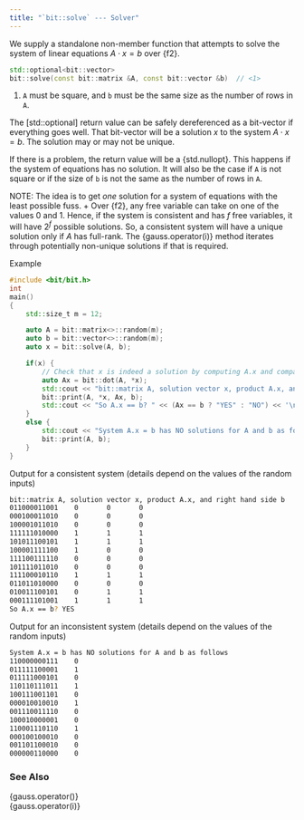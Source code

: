 ```yaml
---
title: "`bit::solve` --- Solver"
---
```


We supply a standalone non-member function that attempts to solve the system of linear equations $A \cdot x = b$ over {f2}.

```cpp
std::optional<bit::vector>
bit::solve(const bit::matrix &A, const bit::vector &b)  // <1>
```
1. `A` must be square, and `b` must be the same size as the number of rows in `A`.

The [std::optional] return value can be safely dereferenced as a bit-vector if everything goes well.
That bit-vector will be a solution $x$ to the system $A \cdot x = b$.
The solution may or may not be unique.

If there is a problem, the return value will be a {std.nullopt}.
This happens if the system of equations has no solution.
It will also be the case if `A` is not square or if the size of `b` is not the same as the number of rows in `A`.

NOTE: The idea is to get _one_ solution for a system of equations with the least possible fuss. +
Over {f2}, any free variable can take on one of the values 0 and 1.
Hence, if the system is consistent and has $f$ free variables, it will have $2^f$ possible solutions.
So, a consistent system will have a unique solution only if $A$ has full-rank.
The {gauss.operator(i)} method iterates through potentially non-unique solutions if that is required.

[Example]{.bt}
```cpp
#include <bit/bit.h>
int
main()
{
    std::size_t m = 12;

    auto A = bit::matrix<>::random(m);
    auto b = bit::vector<>::random(m);
    auto x = bit::solve(A, b);

    if(x) {
        // Check that x is indeed a solution by computing A.x and comparing that to b
        auto Ax = bit::dot(A, *x);
        std::cout << "bit::matrix A, solution vector x, product A.x, and right hand side b\n";
        bit::print(A, *x, Ax, b);
        std::cout << "So A.x == b? " << (Ax == b ? "YES" : "NO") << '\n';
    }
    else {
        std::cout << "System A.x = b has NO solutions for A and b as follows\n";
        bit::print(A, b);
    }
}
```

[Output for a consistent system (details depend on the values of the random inputs)]{.bt}
```bash
bit::matrix A, solution vector x, product A.x, and right hand side b
011000011001    0       0       0
000100011010    0       0       0
100001011010    0       0       0
111111010000    1       1       1
101011100101    1       1       1
100001111100    1       0       0
111100111110    0       0       0
101111011010    0       0       0
111100010110    1       1       1
011011010000    0       0       0
010011100101    0       1       1
000111101001    1       1       1
So A.x == b? YES
```

[Output for an inconsistent system (details depend on the values of the random inputs)]{.bt}
```bash
System A.x = b has NO solutions for A and b as follows
110000000111    0
011111100001    1
011111000101    0
110110111011    1
100111001101    0
000010010010    1
001110011110    0
100010000001    0
110001110110    1
000100100010    0
001101100010    0
000000110000    0
```

### See Also
{gauss.operator()} \
{gauss.operator(i)}

